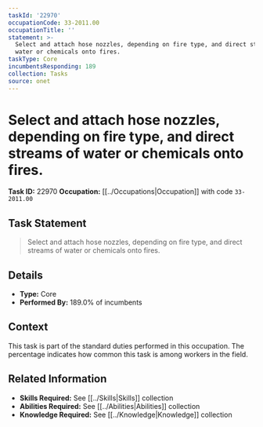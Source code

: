 ```yaml
---
taskId: '22970'
occupationCode: 33-2011.00
occupationTitle: ''
statement: >-
  Select and attach hose nozzles, depending on fire type, and direct streams of
  water or chemicals onto fires.
taskType: Core
incumbentsResponding: 189
collection: Tasks
source: onet
---
```

# Select and attach hose nozzles, depending on fire type, and direct streams of water or chemicals onto fires.

**Task ID:** 22970
**Occupation:** [[../Occupations|Occupation]] with code `33-2011.00`

## Task Statement

> Select and attach hose nozzles, depending on fire type, and direct streams of water or chemicals onto fires.

## Details

- **Type:** Core
- **Performed By:** 189.0% of incumbents

## Context

This task is part of the standard duties performed in this occupation. The percentage indicates how common this task is among workers in the field.

## Related Information

- **Skills Required:** See [[../Skills|Skills]] collection
- **Abilities Required:** See [[../Abilities|Abilities]] collection
- **Knowledge Required:** See [[../Knowledge|Knowledge]] collection
